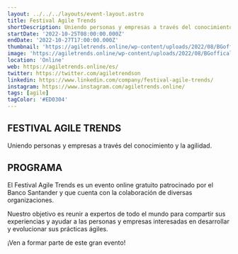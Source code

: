 ```yaml
---
layout: ../../../layouts/event-layout.astro
title: Festival Agile Trends
shortDescription: Uniendo personas y empresas a través del conocimiento y la agilidad. El Festival Agile Trends es un evento online gratuito patrocinado por el Banco Santander y que cuenta con la colaboración de diversas organizaciones.
startDate: '2022-10-25T08:00:00.000Z'
endDate: '2022-10-27T17:00:00.000Z'
thumbnail: 'https://agiletrends.online/wp-content/uploads/2022/08/BGoffical_01.jpg'
image: 'https://agiletrends.online/wp-content/uploads/2022/08/BGoffical_01.jpg'
location: 'Online'
web: https://agiletrends.online/es/
twitter: https://twitter.com/agiletrendson
linkedin: https://www.linkedin.com/company/festival-agile-trends/
instagram: https://www.instagram.com/agiletrends.online/
tags: [agile]
tagColor: '#ED0304'
---
```


## FESTIVAL AGILE TRENDS

Uniendo personas y empresas a través del conocimiento y la agilidad.

## PROGRAMA

El Festival Agile Trends es un evento online gratuito patrocinado por el Banco Santander y que cuenta con la colaboración de diversas organizaciones.

Nuestro objetivo es reunir a expertos de todo el mundo para compartir sus experiencias y ayudar a las personas y empresas interesadas en desarrollar y evolucionar sus prácticas ágiles.

¡Ven a formar parte de este gran evento!
